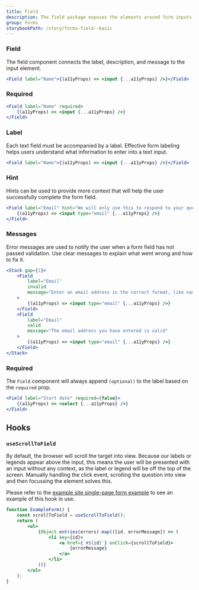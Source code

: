 ```yaml
---
title: Field
description: The field package exposes the elements around form inputs, and an API to compose them.
group: Forms
storybookPath: /story/forms-field--basic
---
```


### Field

The field component connects the label, description, and message to the input element.

```jsx live
<Field label="Name">{(a11yProps) => <input {...a11yProps} />}</Field>
```

### Required

```jsx live
<Field label="Name" required>
	{(a11yProps) => <input {...a11yProps} />}
</Field>
```

### Label

Each text field must be accompanied by a label. Effective form labeling helps users understand what information to enter into a text input.

```jsx live
<Field label="Name">{(a11yProps) => <input {...a11yProps} />}</Field>
```

### Hint

Hints can be used to provide more context that will help the user successfully complete the form field.

```jsx live
<Field label="Email" hint="We will only use this to respond to your question">
	{(a11yProps) => <input type="email" {...a11yProps} />}
</Field>
```

### Messages

Error messages are used to notify the user when a form field has not passed validation. Use clear messages to explain what went wrong and how to fix it.

```jsx live
<Stack gap={1}>
	<Field
		label="Email"
		invalid
		message="Enter an email address in the correct format, like name@example.com"
	>
		{(a11yProps) => <input type="email" {...a11yProps} />}
	</Field>
	<Field
		label="Email"
		valid
		message="The email address you have entered is valid"
	>
		{(a11yProps) => <input type="email" {...a11yProps} />}
	</Field>
</Stack>
```

### Required

The `Field` component will always append `(optional)` to the label based on the `required` prop.

```jsx live
<Field label="Start date" required={false}>
	{(a11yProps) => <select {...a11yProps} />}
</Field>
```

## Hooks

### `useScrollToField`

By default, the browser will scroll the target into view. Because our labels or legends appear above the input, this means the user will be presented with an input without any context, as the label or legend will be off the top of the screen. Manually handling the click event, scrolling the question into view and then focussing the element solves this.

Please refer to the [example site single-page form example](https://steelthreads.github.io/agds-next/example-site/single-page-form) to see an example of this hook in use.

```jsx
function ExampleForm() {
	const scrollToField = useScrollToField();
	return (
		<ul>
			{Object.entries(errors).map(([id, errorMessage]) => (
				<li key={id}>
					<a href={`#${id}`} onClick={scrollToField}>
						{errorMessage}
					</a>
				</li>
			))}
		</ul>
	);
}
```
